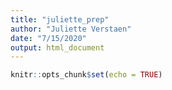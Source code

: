 ```yaml
---
title: "juliette_prep"
author: "Juliette Verstaen"
date: "7/15/2020"
output: html_document
---
```


```r
knitr::opts_chunk$set(echo = TRUE)
```




